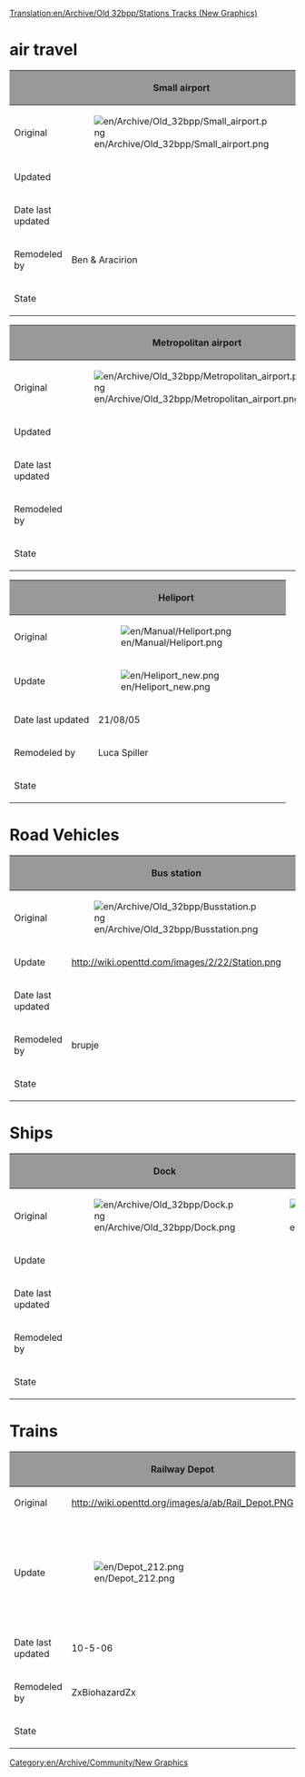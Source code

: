 [[Translation:en/Archive/Old 32bpp/Stations Tracks (New Graphics)]]
[[Category:en/Archive/Community/New Graphics]]

=air travel=
{| border=2
!style="background:#999999;" |
!style="background:#999999;" |Small airport
!style="background:#999999;" |City airport
|-
|Original
|[[File:en/Archive/Old 32bpp/Small airport.png]]
|[[File:en/Archive/Old 32bpp/City airport.png]]
|-
|Updated
|
|
|-
|Date last updated
|
|
|-
|Remodeled by
|Ben & Aracirion
|
|-
|State
{{en/Archive/Old 32bpp/WIP}}
{{en/Archive/Old 32bpp/Unclaimed}}
|}

{| border=2
!style="background:#999999;" |
!style="background:#999999;" |Metropolitan airport
!style="background:#999999;" |International airport
|-
|Original
|[[File:en/Archive/Old 32bpp/Metropolitan airport.png]]
|[[File:en/Archive/Old 32bpp/International airport.png]]
|-
|Updated
|
|
|-
|Date last updated
|
|
|-
|Remodeled by
|
|
|-
|State
|{{en/Archive/Old 32bpp/Unclaimed}}
|{{en/Archive/Old 32bpp/Unclaimed}}
|}

{| border=2
!style="background:#999999;" | 
!style="background:#999999;" |Heliport
!style="background:#999999;" |
!style="background:#999999;" |
!style="background:#999999;" |
|-
|Original
|[[File:en/Manual/Heliport.png]]
|
|
|
|-
|Update
|[[File:en/Heliport new.png]]
|
|
| 
|-
|Date last updated
|21/08/05
|
|
|
|-
|Remodeled by
|Luca Spiller
|
|
| 
|-
|State
{{en/Archive/Old 32bpp/WIP}}
{{en/Archive/Old 32bpp/Unclaimed}}
{{en/Archive/Old 32bpp/Unclaimed}}
{{en/Archive/Old 32bpp/Unclaimed}}
|}


=Road Vehicles=
{| border=2
!style="background:#999999;" | 
!style="background:#999999;" |Bus station
!style="background:#999999;" |Truck station
!style="background:#999999;" |Road Vehicle Depot
|-
|Original
|[[File:en/Archive/Old 32bpp/Busstation.png]]
|[[File:en/Archive/Old 32bpp/Lorry.png]]
|<center>http://wiki.openttd.org/images/4/4e/Road_Depot.PNG</center>
|-
|Update
|<center>http://wiki.openttd.com/images/2/22/Station.png</center>
|
| 
|-
|Date last updated
|
|
|
|-
|Remodeled by
|brupje
|
| 
|-
|State
{{en/Archive/Old 32bpp/WIP}}
{{en/Archive/Old 32bpp/Unclaimed}}
{{en/Archive/Old 32bpp/Unclaimed}}
|}

=Ships=
{| border=2
!style="background:#999999;" | 
!style="background:#999999;" |Dock
!style="background:#999999;" |Ship Depot
|-
|Original
|[[File:en/Archive/Old 32bpp/Dock.png]]
|<center>[[File:en/Archive/Old 32bpp/Ship yard.png]]</center>
|-
|Update
|
|
|-
|Date last updated
|
|
|-
|Remodeled by
|
| 
|-
|State
{{en/Archive/Old 32bpp/Unclaimed}}
{{en/Archive/Old 32bpp/Unclaimed}}
|}

=Trains=
{| border=2
!style="background:#999999;" | 
!style="background:#999999;" |Railway Depot
!style="background:#999999;" |Monorail Depot
!style="background:#999999;" |Maglev Depot
!style="background:#999999;" |
|-
|Original
|<center>http://wiki.openttd.org/images/a/ab/Rail_Depot.PNG</center>
|<center>http://wiki.openttd.org/images/5/52/Monorail_Depot.PNG</center>
|<center>http://wiki.openttd.org/images/8/8b/Maglev_Depot.PNG</center>
|
|-
|Update
|[[File:en/Depot 212.png]]
|
|[[File:en/Archive/Old 32bpp/Depot mag4 120.png|center|150px|]]
|
|
|-
|Date last updated
|10-5-06
|
|10-5-06
|
|
|-
|Remodeled by
|ZxBiohazardZx
|
|ZxBiohazardZx
|
|
|-
|State
{{en/Archive/Old 32bpp/WIP}}
{{en/Archive/Old 32bpp/Unclaimed}}
{{en/Archive/Old 32bpp/WIP}}
{{en/Archive/Old 32bpp/Unclaimed}}
{{en/Archive/Old 32bpp/Unclaimed}}
|}
